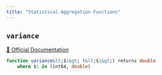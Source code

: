 ```yaml
---
title: "Statistical Aggregation Functions"
---
```


## `variance`
[🔗 Official Documentation](https://cloud.google.com/bigquery/docs/reference/standard-sql/statistical_aggregate_functions#var_samp)

```sql
function variance&lt;$1&gt; (&lt;$1&gt;) returns double
	where $1 in (int64, double)
```



